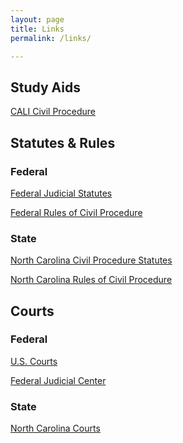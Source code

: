 ```yaml
---
layout: page
title: Links
permalink: /links/

---
```


## Study Aids {.unnumbered}

[CALI Civil Procedure](https://www.cali.org/category/1l-first-year-lesson-topics/civil-procedure)

## Statutes & Rules {.unnumbered}

### Federal

[Federal Judicial Statutes](https://www.law.cornell.edu/uscode/text/28)

[Federal Rules of Civil Procedure](https://www.law.cornell.edu/rules/frcp)

### State

[North Carolina Civil Procedure Statutes](https://www.ncleg.gov/Laws/GeneralStatuteSections/Chapter1)

[North Carolina Rules of Civil Procedure](https://www.ncleg.gov/Laws/GeneralStatuteSections/Chapter1A)

## Courts {.unnumbered}

### Federal

[U.S. Courts](https://www.uscourts.gov/)

[Federal Judicial Center](https://www.fjc.gov/)

### State

[North Carolina Courts](https://www.nccourts.gov/)
